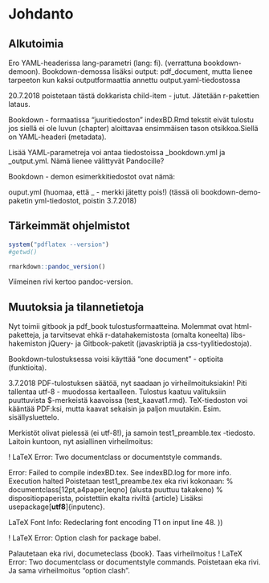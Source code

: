 # Johdanto

## Alkutoimia

Ero YAML-headerissa lang-parametri (lang: fi). (verrattuna bookdown-demoon).
Bookdown-demossa lisäksi output: pdf_document, mutta lienee tarpeeton kun kaksi outputformaattia annettu output.yaml-tiedostossa

20.7.2018 poistetaan tästä dokkarista child-item - jutut. Jätetään r-pakettien lataus.

Bookdown - formaatissa "juuritiedoston" indexBD.Rmd tekstit eivät tulostu jos siellä ei ole luvun (chapter) aloittavaa ensimmäisen tason otsikkoa.Siellä on YAML-headeri (metadata).

Lisää YAML-parametreja voi antaa tiedostoissa _bookdown.yml ja _output.yml. Nämä lienee välittyvät Pandocille?

Bookdown - demon esimerkkitiedostot ovat nämä:

ouput.yml (huomaa, että _ - merkki jätetty pois!) (tässä oli bookdown-demo-paketin yml-tiedostot, poistin 3.7.2018)

## Tärkeimmät ohjelmistot

```r
system("pdflatex --version")
#getwd()

rmarkdown::pandoc_version()
```

Viimeinen rivi kertoo pandoc-version.



##  Muutoksia ja tilannetietoja

Nyt toimii gitbook ja pdf_book tulostusformaatteina. Molemmat ovat html-paketteja, ja tarvitsevat ehkä r-datahakemistosta (omalta koneelta) libs-hakemiston jQuery- ja Gitbook-paketit (javaskriptiä ja css-tyylitiedostoja).

Bookdown-tulostuksessa voisi käyttää "one document" - optioita (funktioita).

3.7.2018 PDF-tulostuksen säätöä, nyt saadaan jo virheilmoituksiakin! Piti tallentaa utf-8 - muodossa kertaalleen. Tulostus kaatuu valituksiin puuttuvista $-merkeistä kaavoissa (test_kaavat1.rmd). TeX-tiedoston voi kääntää PDF:ksi, mutta kaavat sekaisin ja paljon muutakin. Esim. sisällysluettelo.

Merkistöt olivat pielessä (ei utf-8!), ja samoin test1_preamble.tex -tiedosto. Laitoin kuntoon, nyt asiallinen virheilmoitus:

! LaTeX Error: Two documentclass or documentstyle commands.

Error: Failed to compile indexBD.tex. See indexBD.log for more info.
Execution halted
Poistetaan test1_preambe.tex eka rivi kokonaan:
% documentclass[12pt,a4paper,leqno] (alusta puuttuu takakeno)
% dispositiopaperista, poistettiin ekalta riviltä {article}
Lisäksi usepackage[**utf8**]{inputenc}.

LaTeX Font Info:    Redeclaring font encoding T1 on input line 48.
))

! LaTeX Error: Option clash for package babel. 

Palautetaan eka rivi, documeteclass {book}. Taas virheilmoitus ! LaTeX Error: Two documentclass or documentstyle commands. Poistetaan eka rivi. Ja sama virheilmoitus "option clash".

